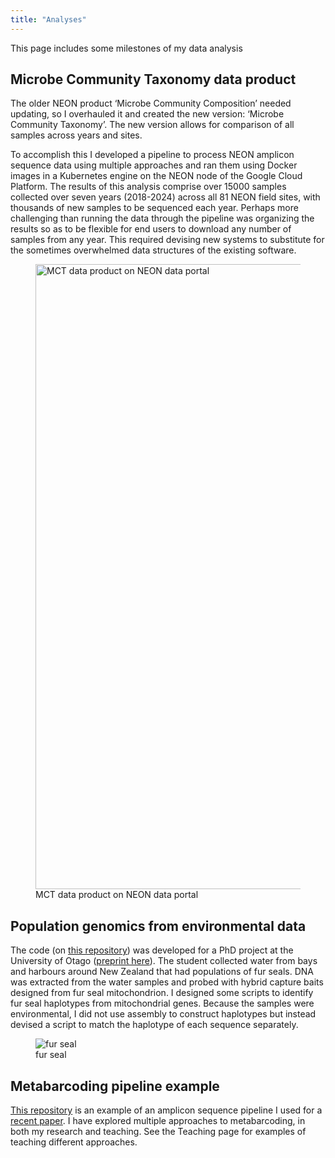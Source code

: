 ```yaml
---
title: "Analyses"
---
```


This page includes some milestones of my data analysis

## Microbe Community Taxonomy data product

The older NEON product 'Microbe Community Composition' needed updating, so I overhauled it and created the new version: 'Microbe Community Taxonomy'. The new version allows for comparison of all samples across years and sites. 

To accomplish this I developed a pipeline to process NEON amplicon sequence data using multiple approaches and ran them using Docker images in a Kubernetes engine on the NEON node of the Google Cloud Platform. The results of this analysis comprise over 15000 samples collected over seven years (2018-2024) across all 81 NEON field sites, with thousands of new samples to be sequenced each year. Perhaps more challenging than running the data through the pipeline was organizing the results so as to be flexible for end users to download any number of samples from any year. This required devising new systems to substitute for the sometimes overwhelmed data structures of the existing software. 

![MCT data product on NEON data portal](images/mct_search.png){width="1000"}




## Population genomics from environmental data 

The code (on [this repository](https://github.com/hughcross/meta_tools)) was developed for a PhD project at the University of Otago ([preprint here](https://www.authorea.com/users/817405/articles/1217771-the-hybridisation-capture-of-population-level-mitochondrial-genomes-from-environmental-dna)). The student collected water from bays and harbours around New Zealand that had populations of fur seals. DNA was extracted from the water samples and probed with hybrid capture baits designed from fur seal mitochondrion. I designed some scripts to identify fur seal haplotypes from mitochondrial genes. Because the samples were environmental, I did not use assembly to construct haplotypes but instead devised a script to match the haplotype of each sequence separately. 


![fur seal](images/52480532.jpeg)


## Metabarcoding pipeline example

[This repository](https://github.com/hughcross/passive_filtration_pipeline) is an example of an amplicon sequence pipeline I used for a [recent paper](https://doi.org/10.1002/edn3.356). I have explored multiple approaches to metabarcoding, in both my research and teaching. See the Teaching page for examples of teaching different approaches.  

